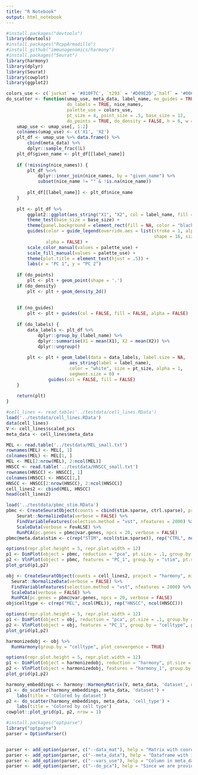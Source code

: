```yaml
---
title: "R Notebook"
output: html_notebook
---
```



```r
#install.packages("devtools")
library(devtools)
#install.packages("RcppArmadillo")
#install_github("immunogenomics/harmony")
#install.packages("Seurat")
library(harmony)
library(dplyr)
library(Seurat)
library(cowplot)
library(ggplot2)

```

```r
colors_use <- c(`jurkat` = '#810F7C', `t293` = '#D09E2D',`half` = '#006D2C')
do_scatter <- function(umap_use, meta_data, label_name, no_guides = TRUE,
                       do_labels = TRUE, nice_names, 
                       palette_use = colors_use,
                       pt_size = 4, point_size = .5, base_size = 12, 
                       do_points = TRUE, do_density = FALSE, h = 6, w = 8) {
    umap_use <- umap_use[, 1:2]
    colnames(umap_use) <- c('X1', 'X2')
    plt_df <- umap_use %>% data.frame() %>% 
        cbind(meta_data) %>% 
        dplyr::sample_frac(1L) 
    plt_df$given_name <- plt_df[[label_name]]
    
    if (!missing(nice_names)) {
        plt_df %<>%
            dplyr::inner_join(nice_names, by = "given_name") %>% 
            subset(nice_name != "" & !is.na(nice_name))
        
        plt_df[[label_name]] <- plt_df$nice_name        
    }
    
    plt <- plt_df %>% 
        ggplot2::ggplot(aes_string("X1", "X2", col = label_name, fill = label_name)) + 
        theme_test(base_size = base_size) + 
        theme(panel.background = element_rect(fill = NA, color = "black")) + 
        guides(color = guide_legend(override.aes = list(stroke = 1, alpha = 1,
                                                        shape = 16, size = 4)), 
               alpha = FALSE) +
        scale_color_manual(values = palette_use) + 
        scale_fill_manual(values = palette_use) +    
        theme(plot.title = element_text(hjust = .5)) + 
        labs(x = "PC 1", y = "PC 2") 
    
    if (do_points) 
        plt <- plt + geom_point(shape = '.')
    if (do_density) 
        plt <- plt + geom_density_2d()    
    
    
    if (no_guides)
        plt <- plt + guides(col = FALSE, fill = FALSE, alpha = FALSE)
    
    if (do_labels) {
        data_labels <- plt_df %>% 
            dplyr::group_by_(label_name) %>% 
            dplyr::summarise(X1 = mean(X1), X2 = mean(X2)) %>% 
            dplyr::ungroup()
        
        plt <- plt + geom_label(data = data_labels, label.size = NA,
                        aes_string(label = label_name), 
                        color = "white", size = pt_size, alpha = 1,
                        segment.size = 0) +
                guides(col = FALSE, fill = FALSE)
    }
    
    return(plt)
}

```


```r
#cell_lines <- read.table('../testdata/cell_lines.RData')
load('../testdata/cell_lines.RData')
data(cell_lines)
V <- cell_lines$scaled_pcs
meta_data <- cell_lines$meta_data
```

```r
MEL <- read.table('../testdata/MEL_small.txt')
rownames(MEL) <- MEL[, 1]
colnames(MEL) <- MEL[1, ]
MEL <- MEL[2:nrow(MEL), 2:ncol(MEL)]
HNSCC <- read.table('../testdata/HNSCC_small.txt')
rownames(HNSCC) <- HNSCC[, 1]
colnames(HNSCC) <- HNSCC[1,]
HNSCC <- HNSCC[2:nrow(HNSCC), 2:ncol(HNSCC)]
cell_lines2 <- cbind(MEL, HNSCC)
head(cell_lines2)
```

```r
load('../testdata/pbmc_stim.RData')
pbmc <- CreateSeuratObject(counts = cbind(stim.sparse, ctrl.sparse), project = "PBMC", min.cells = 5) %>%
    Seurat::NormalizeData(verbose = FALSE) %>%
    FindVariableFeatures(selection.method = "vst", nfeatures = 2000) %>% 
    ScaleData(verbose = FovALSE) %>% 
    RunPCA(pc.genes = pbmc@var.genes, npcs = 20, verbose = FALSE)
pbmc@meta.data$stim <- c(rep("STIM", ncol(stim.sparse)), rep("CTRL", ncol(ctrl.sparse)))
```

```r
options(repr.plot.height = 5, repr.plot.width = 12)
p1 <- DimPlot(object = pbmc, reduction = "pca", pt.size = .1, group.by = "stim")
p2 <- VlnPlot(object = pbmc, features = "PC_1", group.by = "stim", pt.size = .1)
plot_grid(p1,p2)
```


```r
obj <- CreateSeuratObject(counts = cell_lines2, project = "harmony", min.cells = 3, min.genes = 200) %>%
  Seurat::NormalizeData(verbose = FALSE) %>%
  FindVariableFeatures(selection.method = "vst", nfeatures = 2000) %>%
  ScaleData(verbose = FALSE) %>% 
  RunPCA(pc.genes = pbmc@var.genes, npcs = 20, verbose = FALSE)
obj$celltype <- c(rep("MEL", ncol(MEL)), rep("HNSCC", ncol(HNSCC)))
```


```r
options(repr.plot.height = 5, repr.plot.width = 12)
p1 <- DimPlot(object = obj, reduction = "pca", pt.size = .1, group.by = "celltype")
p2 <- VlnPlot(object = obj, features = "PC_1", group.by = "celltype", pt.size = .1)
plot_grid(p1,p2)
```

```r
harmonizedobj <- obj %>%
  RunHarmony(group.by = "celltype", plot_convergence = TRUE)
```
```r
options(repr.plot.height = 5, repr.plot.width = 12)
p1 <- DimPlot(object = harmonizedobj, reduction = "harmony", pt.size = .1, group.by = "celltype")
p2 <- VlnPlot(object = harmonizedobj, features = "harmony_1", group.by = "celltype", pt.size = .1)
plot_grid(p1,p2)
```

```r
harmony_embeddings <- harmony::HarmonyMatrix(V, meta_data, 'dataset', do_pca = FALSE, verbose=FALSE)
p1 <- do_scatter(harmony_embeddings, meta_data, 'dataset') + 
    labs(title = 'Colored by dataset')
p2 <- do_scatter(harmony_embeddings, meta_data, 'cell_type') + 
    labs(title = 'Colored by cell type')
cowplot::plot_grid(p1, p2, nrow = 1)
```

```r
#install.packages("optparse")
library("optparse")
parser = OptionParser()


parser <- add_option(parser, c("--data_mat"), help = "Matrix with coordinates for each cell (row) along many PCs (columns).", default = "NO_FILE")
parser <- add_option(parser, c("--meta_data"), help = "Dataframe with information for each cell (row).", default = "NO_FILE")
parser <- add_option(parser, c("--vars_use"), help = "Column in meta_data that defines dataset for each cell.", default = "NO_FILE")
parser <- add_option(parser, c("--do_pca"), help = "Since we are providing PCs, do not run PCA.", default = "NO_FILE")
```



